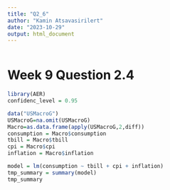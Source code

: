 ```yaml
---
title: "Q2_6"
author: "Kamin Atsavasirilert"
date: "2023-10-29"
output: html_document
---
```


```r
```

# Week 9 Question 2.4

```r
library(AER)
confidenc_level = 0.95

data("USMacroG")
USMacroG=na.omit(USMacroG)
Macro=as.data.frame(apply(USMacroG,2,diff))
consumption = Macro$consumption
tbill = Macro$tbill
cpi = Macro$cpi
inflation = Macro$inflation

model = lm(consumption ~ tbill + cpi + inflation)
tmp_summary = summary(model)
tmp_summary
```
